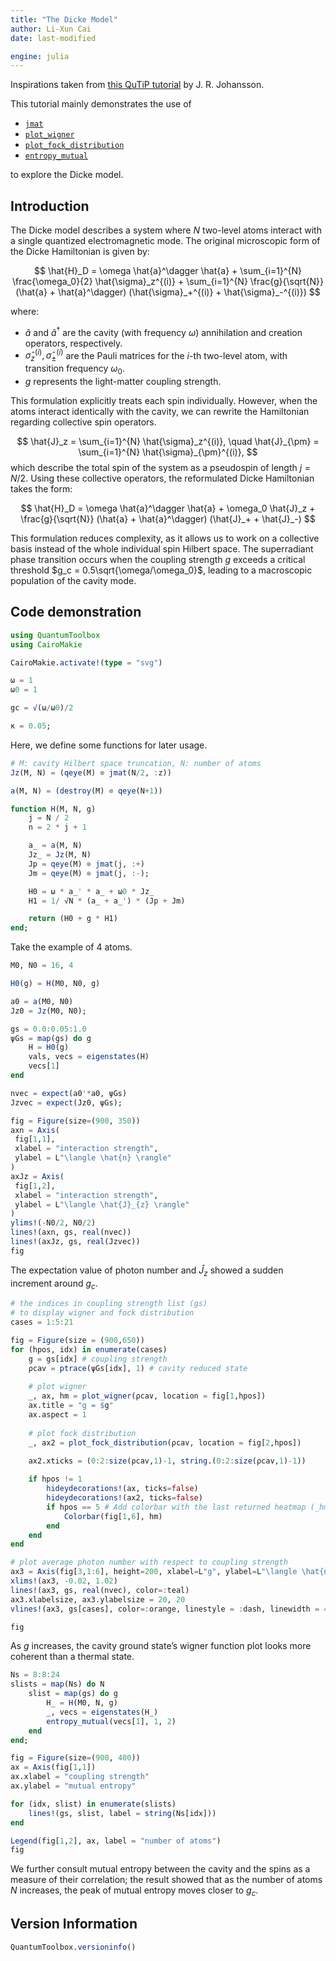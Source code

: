 ```yaml
---
title: "The Dicke Model"
author: Li-Xun Cai
date: last-modified

engine: julia
---
```


Inspirations taken from [this QuTiP tutorial](https://nbviewer.org/urls/qutip.org/qutip-tutorials/tutorials-v5/lectures/Lecture-3A-Dicke-model.ipynb) by J. R. Johansson.

This tutorial mainly demonstrates the use of 

- [`jmat`](https://qutip.org/QuantumToolbox.jl/stable/resources/api#QuantumToolbox.jmat)
- [`plot_wigner`](https://qutip.org/QuantumToolbox.jl/stable/resources/api#QuantumToolbox.plot_wigner)
- [`plot_fock_distribution`](https://qutip.org/QuantumToolbox.jl/stable/resources/api#QuantumToolbox.plot_fock_distribution)
- [`entropy_mutual`](https://qutip.org/QuantumToolbox.jl/stable/resources/api#QuantumToolbox.entropy_mutual)

to explore the Dicke model.

## Introduction

The Dicke model describes a system where $N$ two-level atoms interact with a single quantized electromagnetic mode. The original microscopic form of the Dicke Hamiltonian is given by:

$$
\hat{H}_D = \omega \hat{a}^\dagger \hat{a} + \sum_{i=1}^{N} \frac{\omega_0}{2} \hat{\sigma}_z^{(i)} + \sum_{i=1}^{N} \frac{g}{\sqrt{N}} (\hat{a} + \hat{a}^\dagger) (\hat{\sigma}_+^{(i)} + \hat{\sigma}_-^{(i)})
$$

where:

- $\hat{a}$ and $\hat{a}^\dagger$ are the cavity (with frequency $\omega$) annihilation and creation operators, respectively.
- $\hat{\sigma}_z^{(i)}, \hat{\sigma}_\pm^{(i)}$ are the Pauli matrices for the $i$-th two-level atom, with transition frequency $\omega_0$.
- $g$ represents the light-matter coupling strength.

This formulation explicitly treats each spin individually. However, when the atoms interact identically with the cavity, we can rewrite the Hamiltonian regarding collective spin operators.

$$
\hat{J}_z = \sum_{i=1}^{N} \hat{\sigma}_z^{(i)}, \quad \hat{J}_{\pm} = \sum_{i=1}^{N} \hat{\sigma}_{\pm}^{(i)}, 
$$
which describe the total spin of the system as a pseudospin of length $j = N/2$. Using these collective operators, the reformulated Dicke Hamiltonian takes the form:

$$
\hat{H}_D = \omega \hat{a}^\dagger \hat{a} + \omega_0 \hat{J}_z + \frac{g}{\sqrt{N}} (\hat{a} + \hat{a}^\dagger) (\hat{J}_+ + \hat{J}_-)
$$

This formulation reduces complexity, as it allows us to work on a collective basis instead of the whole individual spin Hilbert space. The superradiant phase transition occurs when the coupling strength $g$ exceeds a critical threshold $g_c = 0.5\sqrt{\omega/\omega_0}$, leading to a macroscopic population of the cavity mode.


## Code demonstration

```julia
using QuantumToolbox
using CairoMakie

CairoMakie.activate!(type = "svg")
```

```julia
ω = 1
ω0 = 1

gc = √(ω/ω0)/2

κ = 0.05;
```

Here, we define some functions for later usage.
```julia
# M: cavity Hilbert space truncation, N: number of atoms
Jz(M, N) = (qeye(M) ⊗ jmat(N/2, :z))

a(M, N) = (destroy(M) ⊗ qeye(N+1))

function H(M, N, g)
    j = N / 2
    n = 2 * j + 1

    a_ = a(M, N)
    Jz_ = Jz(M, N)
    Jp = qeye(M) ⊗ jmat(j, :+)
    Jm = qeye(M) ⊗ jmat(j, :-);

    H0 = ω * a_' * a_ + ω0 * Jz_
    H1 = 1/ √N * (a_ + a_') * (Jp + Jm)

    return (H0 + g * H1)
end;
```

Take the example of 4 atoms.
```julia
M0, N0 = 16, 4

H0(g) = H(M0, N0, g)

a0 = a(M0, N0)
Jz0 = Jz(M0, N0);
```

```julia
gs = 0.0:0.05:1.0
ψGs = map(gs) do g
    H = H0(g)
    vals, vecs = eigenstates(H)
    vecs[1]
end

nvec = expect(a0'*a0, ψGs)
Jzvec = expect(Jz0, ψGs);
```

```julia
fig = Figure(size=(900, 350))
axn = Axis(
 fig[1,1],
 xlabel = "interaction strength",
 ylabel = L"\langle \hat{n} \rangle"
)
axJz = Axis(
 fig[1,2],
 xlabel = "interaction strength",
 ylabel = L"\langle \hat{J}_{z} \rangle"
)
ylims!(-N0/2, N0/2)
lines!(axn, gs, real(nvec))
lines!(axJz, gs, real(Jzvec))
fig
```
The expectation value of photon number and $\hat{J}_z$ showed a sudden increment around $g_c$. 

```julia
# the indices in coupling strength list (gs)
# to display wigner and fock distribution
cases = 1:5:21

fig = Figure(size = (900,650))
for (hpos, idx) in enumerate(cases)
    g = gs[idx] # coupling strength
    ρcav = ptrace(ψGs[idx], 1) # cavity reduced state
    
    # plot wigner
    _, ax, hm = plot_wigner(ρcav, location = fig[1,hpos])
    ax.title = "g = $g"
    ax.aspect = 1
    
    # plot fock distribution
    _, ax2 = plot_fock_distribution(ρcav, location = fig[2,hpos])

    ax2.xticks = (0:2:size(ρcav,1)-1, string.(0:2:size(ρcav,1)-1))
    
    if hpos != 1
        hideydecorations!(ax, ticks=false)
        hideydecorations!(ax2, ticks=false)
        if hpos == 5 # Add colorbar with the last returned heatmap (_hm) 
            Colorbar(fig[1,6], hm)
        end
    end    
end

# plot average photon number with respect to coupling strength
ax3 = Axis(fig[3,1:6], height=200, xlabel=L"g", ylabel=L"\langle \hat{n} \rangle")
xlims!(ax3, -0.02, 1.02)
lines!(ax3, gs, real(nvec), color=:teal)
ax3.xlabelsize, ax3.ylabelsize = 20, 20
vlines!(ax3, gs[cases], color=:orange, linestyle = :dash, linewidth = 4)

fig
```
As $g$ increases, the cavity ground state's wigner function plot looks more coherent than a thermal state.

```julia
Ns = 8:8:24
slists = map(Ns) do N
    slist = map(gs) do g
        H_ = H(M0, N, g)
        _, vecs = eigenstates(H_)
        entropy_mutual(vecs[1], 1, 2)
    end
end;
```

```julia
fig = Figure(size=(900, 400))
ax = Axis(fig[1,1])
ax.xlabel = "coupling strength"
ax.ylabel = "mutual entropy"

for (idx, slist) in enumerate(slists)
    lines!(gs, slist, label = string(Ns[idx]))
end

Legend(fig[1,2], ax, label = "number of atoms")
fig
```
We further consult mutual entropy between the cavity and the spins as a measure of their correlation; the result showed that as the number of atoms $N$ increases, the peak of mutual entropy moves closer to $g_c$.



## Version Information
```julia
QuantumToolbox.versioninfo()
```
